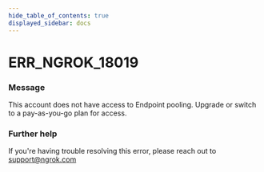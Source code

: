 ```yaml
---
hide_table_of_contents: true
displayed_sidebar: docs
---
```



# ERR_NGROK_18019

### Message

This account does not have access to Endpoint pooling. Upgrade or switch to a pay-as-you-go plan for access.

<ErrorDetails error="err_ngrok_18019" />

### Further help

If you're having trouble resolving this error, please reach out to [support@ngrok.com](mailto:support@ngrok.com?subject=Help%20with%20ERR_NGROK_18019)
